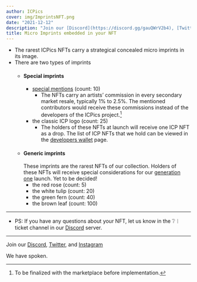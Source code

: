 ```yaml
---
author: ICPics
cover: img/ImprintsNFT.png
date: "2021-12-12"
description: "Join our [Discord](https://discord.gg/gauQWrV2b4), [Twitter](https://twitter.com/ethnICPic), and [Instagram](https://www.instagram.com/ethnicpictures/)"
title: Micro Imprints embedded in your NFT 
---
```



- The rarest ICPics NFTs carry a strategical concealed micro imprints in its image. 
- There are two types of imprints
  - #### Special imprints
    - [special mentions](/post/2021-12-09/) (count: 10)
      - The NFTs carry an artists' commission in every secondary market resale, typically 1% to 2.5%. The mentioned contributors would receive these commissions instead of the developers of the ICPics project.[^1] 
    - the classic ICP logo (count: 25)
      - The holders of these NFTs at launch will receive one ICP NFT as a drop. The list of ICP NFTs that we hold can be viewed in the [developers wallet](/post/2021-12-08/) page. 
  - #### Generic imprints
  These imprints are the rarest NFTs of our collection. Holders of these NFTs will receive special considerations for our [generation one](/gen1/) launch. Yet to be decided!
    - the red rose (count: 5)
    - the white tulip (count: 20)
    - the green fern (count: 40)
    - the brown leaf (count: 100)


[^1]: To be finalized with the marketplace before implementation.

---

- PS: If you have any questions about your NFT, let us know in the ❔︱ticket channel in our [Discord](https://discord.gg/gauQWrV2b4) server.

---

Join our [Discord](https://discord.gg/gauQWrV2b4), [Twitter](https://twitter.com/ethnICPic), and [Instagram](https://www.instagram.com/ethnicpictures/) 

We have spoken.
